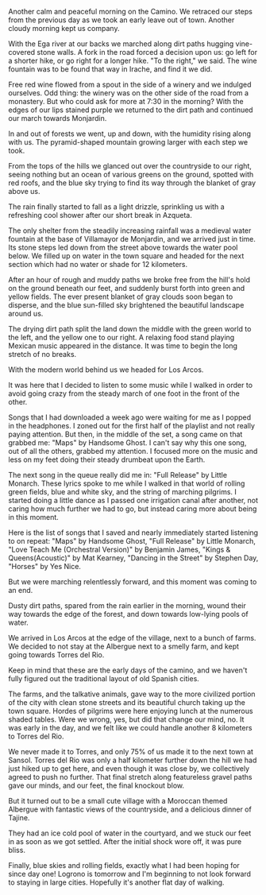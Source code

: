 Another calm and peaceful morning on the Camino. We retraced our steps
from the previous day as we took an early leave out of town. Another cloudy
morning kept us company.

<Stats miles="17.5" steps="36998" />

With the Ega river at our backs we marched along dirt paths hugging vine-covered
stone walls. A fork in the road forced a decision upon us: go left for a
shorter hike, or go right for a longer hike. "To the right," we said. The wine
fountain was to be found that way in Irache, and find it we did.

Free red wine flowed from a spout in the side of a winery and we indulged
ourselves. Odd thing: the winery was on the other side of the road from a
monastery. But who could ask for more at 7:30 in the morning? With the edges of
our lips stained purple we returned to the dirt path and continued our march
towards Monjardin.

In and out of forests we went, up and down, with the humidity rising along with
us. The pyramid-shaped mountain growing larger with each step we took.

From the tops of the hills we glanced out over the countryside to our right,
seeing nothing but an ocean of various greens on the ground, spotted with red
roofs, and the blue sky trying to find its way through the blanket of gray
above us.

The rain finally started to fall as a light drizzle, sprinkling us with a
refreshing cool shower after our short break in Azqueta.

The only shelter from the steadily increasing rainfall was a medieval water
fountain at the base of Villamayor de Monjardin, and we arrived just in time.
Its stone steps led down from the street above towards the water pool below. We
filled up on water in the town square and headed for the next section which had
no water or shade for 12 kilometers.

After an hour of rough and muddy paths we broke free from the hill's hold on the
ground beneath our feet, and suddenly burst forth into green and yellow fields.
The ever present blanket of gray clouds soon began to disperse, and the blue
sun-filled sky brightened the beautiful landscape around us.

The drying dirt path split the land down the middle with the green world to the
left, and the yellow one to our right. A relaxing food stand playing Mexican
music appeared in the distance. It was time to begin the long stretch of no
breaks.

With the modern world behind us we headed for Los Arcos.

It was here that I decided to listen to some music while I walked in order to
avoid going crazy from the steady march of one foot in the front of the other.

Songs that I had downloaded a week ago were waiting for me as I popped in the
headphones. I zoned out for the first half of the playlist and not really
paying attention. But then, in the middle of the set, a song came on that
grabbed me: "Maps" by Handsome Ghost. I can't say why this one song, out of all
the others, grabbed my attention. I focused more on the music and less on my
feet doing their steady drumbeat upon the Earth.

The next song in the queue really did me in: "Full Release" by Little Monarch.
These lyrics spoke to me while I walked in that world of rolling green fields,
blue and white sky, and the string of marching pilgrims. I started doing a
little dance as I passed one irrigation canal after another, not caring how
much further we had to go, but instead caring more about being in this moment.

Here is the list of songs that I saved and nearly immediately started listening
to on repeat: "Maps" by Handsome Ghost, "Full Release" by Little Monarch, "Love
Teach Me (Orchestral Version)" by Benjamin James, "Kings & Queens(Acoustic)" by
Mat Kearney, "Dancing in the Street" by Stephen Day, "Horses" by Yes Nice.

But we were marching relentlessly forward, and this moment was coming to an
end.

Dusty dirt paths, spared from the rain earlier in the morning, wound their way
towards the edge of the forest, and down towards low-lying pools of water.

We arrived in Los Arcos at the edge of the village, next to a bunch of farms. We
decided to not stay at the Albergue next to a smelly farm, and kept going
towards Torres del Rio.

Keep in mind that these are the early days of the camino, and we haven't fully
figured out the traditional layout of old Spanish cities.

The farms, and the talkative animals, gave way to the more civilized portion of
the city with clean stone streets and its beautiful church taking up the town
square. Hordes of pilgrims were here enjoying lunch at the numerous shaded
tables. Were we wrong, yes, but did that change our mind, no. It was early in
the day, and we felt like we could handle another 8 kilometers to Torres del
Rio.

We never made it to Torres, and only 75% of us made it to the next town at
Sansol. Torres del Rio was only a half kilometer further down the hill we had
just hiked up to get here, and even though it was close by, we collectively
agreed to push no further. That final stretch along featureless gravel paths
gave our minds, and our feet, the final knockout blow.

But it turned out to be a small cute village with a Moroccan themed Albergue
with fantastic views of the countryside, and a delicious dinner of Tajine.

They had an ice cold pool of water in the courtyard, and we stuck our feet in as
soon as we got settled. After the initial shock wore off, it was pure bliss.

Finally, blue skies and rolling fields, exactly what I had been hoping for since
day one! Logrono is tomorrow and I'm beginning to not look forward to staying
in large cities. Hopefully it's another flat day of walking.
